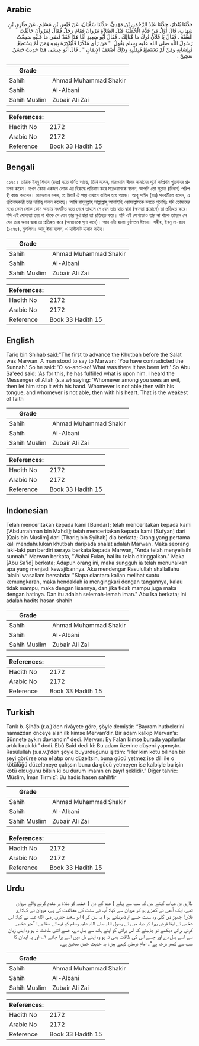 ## Arabic


<div dir="rtl" lang="ar" style={{fontSize:'larger',backgroundColor:'#f8f9fa',padding:20}}>
حَدَّثَنَا بُنْدَارٌ، حَدَّثَنَا عَبْدُ الرَّحْمَنِ بْنُ مَهْدِيٍّ، حَدَّثَنَا سُفْيَانُ، عَنْ قَيْسِ بْنِ مُسْلِمٍ، عَنْ طَارِقِ بْنِ شِهَابٍ، قَالَ أَوَّلُ مَنْ قَدَّمَ الْخُطْبَةَ قَبْلَ الصَّلاَةِ مَرْوَانُ فَقَامَ رَجُلٌ فَقَالَ لِمَرْوَانَ خَالَفْتَ السُّنَّةَ ‏.‏ فَقَالَ يَا فُلاَنُ تُرِكَ مَا هُنَالِكَ ‏.‏ فَقَالَ أَبُو سَعِيدٍ أَمَّا هَذَا فَقَدْ قَضَى مَا عَلَيْهِ سَمِعْتُ رَسُولَ اللَّهِ صلى الله عليه وسلم يَقُولُ ‏ "‏ مَنْ رَأَى مُنْكَرًا فَلْيُنْكِرْهُ بِيَدِهِ وَمَنْ لَمْ يَسْتَطِعْ فَبِلِسَانِهِ وَمَنْ لَمْ يَسْتَطِعْ فَبِقَلْبِهِ وَذَلِكَ أَضْعَفُ الإِيمَانِ ‏"‏ ‏.‏ قَالَ أَبُو عِيسَى هَذَا حَدِيثٌ حَسَنٌ صَحِيحٌ ‏.‏
</div>
<div style={{backgroundColor:'#f8f9fa',padding:20, marginBottom: 10}}><table> <thead> <tr> <th>Grade</th> <th></th> </tr> </thead> <tbody> <tr><td>Sahih</td><td>Ahmad Muhammad Shakir</td></tr><tr><td>Sahih</td><td>Al-Albani</td></tr><tr><td>Sahih Muslim</td><td>Zubair Ali Zai</td></tr></tbody></table><table> <thead> <tr> <th>References:</th> <th></th> </tr> </thead> <tbody><tr><td>Hadith No</td><td>2172</td></tr><tr><td>Arabic No</td><td>2172</td></tr><tr><td>Reference</td><td>Book 33 Hadith 15</td></tr></tbody></table></div>

## Bengali


<div dir="ltr" lang="bn" style={{fontSize:'larger',backgroundColor:'#f8f9fa',padding:20}}>
২১৭২। তারিক ইবনু শিহাব (রহঃ) হতে বর্ণিত আছে, তিনি বলেন, মারওয়ান ঈদের নামাযের পূর্বে সর্বপ্রথম খুতবাহর প্রচলন করেন। তখন কোন একজন লোক এর বিরুদ্ধে প্রতিবাদ করে মারওয়ানকে বলেন, আপনি তো সুন্নাত (বিধান) পরিপন্থী কাজ করলেন। মারওয়ান বলল, হে মিয়া! ঐ পন্থা এখানে বাতিল হয়ে আছে। আবূ সাঈদ (রাঃ) পরবর্তীতে বলেন, এ প্রতিবাদকারী তার দায়িত্ব পালন করেছে। আমি রাসূলুল্লাহ সাল্লাল্লাহু আলাইহি ওয়াসাল্লামকে বলতে শুনেছিঃ যদি তোমাদের মধ্যে কোন লোক কোন অন্যায় সংঘটিত হতে দেখে তাহলে সে যেন তার হাত দ্বারা (ক্ষমতা প্রয়োগে) তা প্রতিহত করে। যদি এই যোগ্যতা তার না থাকে সে যেন তার মুখ দ্বারা তা প্রতিহত করে। যদি এই যোগ্যতাও তার না থাকে তাহলে সে যেন তার অন্তর দ্বারা তা প্রতিহত করে (অন্যায়কে ঘৃণা করে)। আর এটা হলো দুর্বলতম ঈমান। সহীহ, ইবনু মা-জাহ (১২৭৫), মুসলিম। আবূ ঈসা বলেন, এ হাদীসটি হাসান সহীহ।
</div>
<div style={{backgroundColor:'#f8f9fa',padding:20, marginBottom: 10}}><table> <thead> <tr> <th>Grade</th> <th></th> </tr> </thead> <tbody> <tr><td>Sahih</td><td>Ahmad Muhammad Shakir</td></tr><tr><td>Sahih</td><td>Al-Albani</td></tr><tr><td>Sahih Muslim</td><td>Zubair Ali Zai</td></tr></tbody></table><table> <thead> <tr> <th>References:</th> <th></th> </tr> </thead> <tbody><tr><td>Hadith No</td><td>2172</td></tr><tr><td>Arabic No</td><td>2172</td></tr><tr><td>Reference</td><td>Book 33 Hadith 15</td></tr></tbody></table></div>

## English


<div dir="ltr" lang="en" style={{fontSize:'larger',backgroundColor:'#f8f9fa',padding:20}}>
Tariq bin Shihab said:"The first to advance the Khutbah before the Salat was Marwan. A man stood to say to Marwan: 'You have contradicted the Sunnah.' So he said: 'O so-and-so! What was there it has been left.' So Abu Sa'eed said: 'As for this, he has fulfilled what is upon him. I heard the Messenger of Allah (s.a.w) saying: 'Whomever among you sees an evil, then let him stop it with his hand. Whomever is not able,then with his tongue, and whomever is not able, then with his heart. That is the weakest of faith
</div>
<div style={{backgroundColor:'#f8f9fa',padding:20, marginBottom: 10}}><table> <thead> <tr> <th>Grade</th> <th></th> </tr> </thead> <tbody> <tr><td>Sahih</td><td>Ahmad Muhammad Shakir</td></tr><tr><td>Sahih</td><td>Al-Albani</td></tr><tr><td>Sahih Muslim</td><td>Zubair Ali Zai</td></tr></tbody></table><table> <thead> <tr> <th>References:</th> <th></th> </tr> </thead> <tbody><tr><td>Hadith No</td><td>2172</td></tr><tr><td>Arabic No</td><td>2172</td></tr><tr><td>Reference</td><td>Book 33 Hadith 15</td></tr></tbody></table></div>

## Indonesian


<div dir="ltr" lang="id" style={{fontSize:'larger',backgroundColor:'#f8f9fa',padding:20}}>
Telah menceritakan kepada kami [Bundar]; telah menceritakan kepada kami ['Abdurrahman bin Mahdi]; telah menceritakan kepada kami [Sufyan] dari [Qais bin Muslim] dari [Thariq bin Syihab] dia berkata; Orang yang pertama kali mendahulukan khutbah daripada shalat adalah Marwan. Maka seorang laki-laki pun berdiri seraya berkata kepada Marwan, "Anda telah menyelisihi sunnah." Marwan berkata, "Wahai Fulan, hal itu telah ditinggalkan." Maka [Abu Sa'id] berkata; Adapun orang ini, maka sungguh ia telah menunaikan apa yang menjadi kewajibannya. Aku mendengar Rasulullah shallallahu 'alaihi wasallam bersabda: "Siapa diantara kalian melihat suatu kemungkaran, maka hendaklah ia mengingkari dengan tangannya, kalau tidak mampu, maka dengan lisannya, dan jika tidak mampu juga maka dengan hatinya. Dan itu adalah selemah-lemah iman." Abu Isa berkata; Ini adalah hadits hasan shahih
</div>
<div style={{backgroundColor:'#f8f9fa',padding:20, marginBottom: 10}}><table> <thead> <tr> <th>Grade</th> <th></th> </tr> </thead> <tbody> <tr><td>Sahih</td><td>Ahmad Muhammad Shakir</td></tr><tr><td>Sahih</td><td>Al-Albani</td></tr><tr><td>Sahih Muslim</td><td>Zubair Ali Zai</td></tr></tbody></table><table> <thead> <tr> <th>References:</th> <th></th> </tr> </thead> <tbody><tr><td>Hadith No</td><td>2172</td></tr><tr><td>Arabic No</td><td>2172</td></tr><tr><td>Reference</td><td>Book 33 Hadith 15</td></tr></tbody></table></div>

## Turkish


<div dir="ltr" lang="tr" style={{fontSize:'larger',backgroundColor:'#f8f9fa',padding:20}}>
Tarık b. Şihâb (r.a.)’den rivâyete göre, şöyle demiştir: “Bayram hutbelerini namazdan önceye alan ilk kimse Mervan’dır. Bir adam kalkıp Mervan’a: Sünnete aykırı davrandın” dedi. Mervan: Ey Falan kimse burada yapılanlar artık bırakıldı” dedi. Ebû Saîd dedi ki: Bu adam üzerine düşeni yapmıştır. Rasûlullah (s.a.v.)’den şöyle buyurduğunu işittim: “Her kim kötü bilinen bir şeyi görürse ona el atıp onu düzeltsin, buna gücü yetmez ise dili ile o kötülüğü düzeltmeye çalışsın buna da gücü yetmeyen ise kalbiyle bu işin kötü olduğunu bilsin ki bu durum imanın en zayıf şeklidir.” Diğer tahric: Müslim, İman Tirmizî: Bu hadis hasen sahihtir
</div>
<div style={{backgroundColor:'#f8f9fa',padding:20, marginBottom: 10}}><table> <thead> <tr> <th>Grade</th> <th></th> </tr> </thead> <tbody> <tr><td>Sahih</td><td>Ahmad Muhammad Shakir</td></tr><tr><td>Sahih</td><td>Al-Albani</td></tr><tr><td>Sahih Muslim</td><td>Zubair Ali Zai</td></tr></tbody></table><table> <thead> <tr> <th>References:</th> <th></th> </tr> </thead> <tbody><tr><td>Hadith No</td><td>2172</td></tr><tr><td>Arabic No</td><td>2172</td></tr><tr><td>Reference</td><td>Book 33 Hadith 15</td></tr></tbody></table></div>

## Urdu


<div dir="rtl" lang="ur" style={{fontSize:'larger',backgroundColor:'#f8f9fa',padding:20}}>
طارق بن شہاب کہتے ہیں کہ سب سے پہلے ( عید کے دن ) خطبہ کو صلاۃ پر مقدم کرنے والے مروان تھے، ایک آدمی نے کھڑے ہو کر مروان سے کہا: آپ نے سنت کی مخالفت کی ہے، مروان نے کہا: اے فلاں! چھوڑ دی گئی وہ سنت جسے تم ڈھونڈتے ہو ( یہ سن کر ) ابو سعید خدری رضی الله عنہ نے کہا: اس شخص نے اپنا فرض پورا کر دیا، میں نے رسول اللہ صلی اللہ علیہ وسلم کو فرماتے سنا ہے: ”جو شخص کوئی برائی دیکھے تو چاہیئے کہ اس برائی کو اپنے ہاتھ سے بدل دے، جسے اتنی طاقت نہ ہو وہ اپنی زبان سے اسے بدل دے اور جسے اس کی طاقت بھی نہ ہو وہ اپنے دل میں اسے برا جانے ۱؎ اور یہ ایمان کا سب سے کمتر درجہ ہے“۔ امام ترمذی کہتے ہیں: یہ حدیث حسن صحیح ہے۔
</div>
<div style={{backgroundColor:'#f8f9fa',padding:20, marginBottom: 10}}><table> <thead> <tr> <th>Grade</th> <th></th> </tr> </thead> <tbody> <tr><td>Sahih</td><td>Ahmad Muhammad Shakir</td></tr><tr><td>Sahih</td><td>Al-Albani</td></tr><tr><td>Sahih Muslim</td><td>Zubair Ali Zai</td></tr></tbody></table><table> <thead> <tr> <th>References:</th> <th></th> </tr> </thead> <tbody><tr><td>Hadith No</td><td>2172</td></tr><tr><td>Arabic No</td><td>2172</td></tr><tr><td>Reference</td><td>Book 33 Hadith 15</td></tr></tbody></table></div>